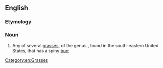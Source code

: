 ==English==
{{rfi}}

===Etymology===
{{compound|sand|bur|lang=en}}

===Noun===
{{wikipedia}}
{{en-noun}}

# Any of several [[grass]]es, of the genus {{taxlink|Cenchrus|genus|noshow=1}}, found in the south-eastern United States, that has a spiny [[burr]]

[[Category:en:Grasses]]